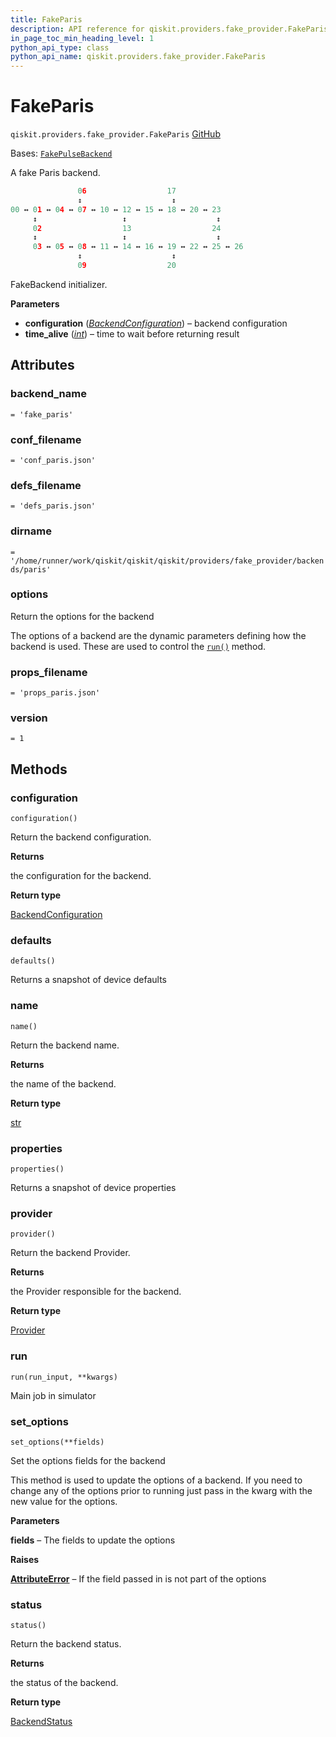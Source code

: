 ```yaml
---
title: FakeParis
description: API reference for qiskit.providers.fake_provider.FakeParis
in_page_toc_min_heading_level: 1
python_api_type: class
python_api_name: qiskit.providers.fake_provider.FakeParis
---
```


# FakeParis

<span id="qiskit.providers.fake_provider.FakeParis" />

`qiskit.providers.fake_provider.FakeParis` [GitHub](https://github.com/qiskit/qiskit/tree/stable/0.46/qiskit/providers/fake_provider/backends/paris/fake_paris.py "view source code")

Bases: [`FakePulseBackend`](providers_fake_provider#qiskit.providers.fake_provider.FakePulseBackend "qiskit.providers.fake_provider.fake_pulse_backend.FakePulseBackend")

A fake Paris backend.

```python
               06                  17
               ↕                    ↕
00 ↔ 01 ↔ 04 ↔ 07 ↔ 10 ↔ 12 ↔ 15 ↔ 18 ↔ 20 ↔ 23
     ↕                   ↕                    ↕
     02                  13                  24
     ↕                   ↕                    ↕
     03 ↔ 05 ↔ 08 ↔ 11 ↔ 14 ↔ 16 ↔ 19 ↔ 22 ↔ 25 ↔ 26
               ↕                    ↕
               09                  20
```

FakeBackend initializer.

**Parameters**

*   **configuration** ([*BackendConfiguration*](qiskit.providers.models.BackendConfiguration "qiskit.providers.models.BackendConfiguration")) – backend configuration
*   **time\_alive** ([*int*](https://docs.python.org/3/library/functions.html#int "(in Python v3.12)")) – time to wait before returning result

## Attributes

<span id="qiskit.providers.fake_provider.FakeParis.backend_name" />

### backend\_name

`= 'fake_paris'`

<span id="qiskit.providers.fake_provider.FakeParis.conf_filename" />

### conf\_filename

`= 'conf_paris.json'`

<span id="qiskit.providers.fake_provider.FakeParis.defs_filename" />

### defs\_filename

`= 'defs_paris.json'`

<span id="qiskit.providers.fake_provider.FakeParis.dirname" />

### dirname

`= '/home/runner/work/qiskit/qiskit/qiskit/providers/fake_provider/backends/paris'`

<span id="qiskit.providers.fake_provider.FakeParis.options" />

### options

Return the options for the backend

The options of a backend are the dynamic parameters defining how the backend is used. These are used to control the [`run()`](#qiskit.providers.fake_provider.FakeParis.run "qiskit.providers.fake_provider.FakeParis.run") method.

<span id="qiskit.providers.fake_provider.FakeParis.props_filename" />

### props\_filename

`= 'props_paris.json'`

<span id="qiskit.providers.fake_provider.FakeParis.version" />

### version

`= 1`

## Methods

### configuration

<span id="qiskit.providers.fake_provider.FakeParis.configuration" />

`configuration()`

Return the backend configuration.

**Returns**

the configuration for the backend.

**Return type**

[BackendConfiguration](qiskit.providers.models.BackendConfiguration "qiskit.providers.models.BackendConfiguration")

### defaults

<span id="qiskit.providers.fake_provider.FakeParis.defaults" />

`defaults()`

Returns a snapshot of device defaults

### name

<span id="qiskit.providers.fake_provider.FakeParis.name" />

`name()`

Return the backend name.

**Returns**

the name of the backend.

**Return type**

[str](https://docs.python.org/3/library/stdtypes.html#str "(in Python v3.12)")

### properties

<span id="qiskit.providers.fake_provider.FakeParis.properties" />

`properties()`

Returns a snapshot of device properties

### provider

<span id="qiskit.providers.fake_provider.FakeParis.provider" />

`provider()`

Return the backend Provider.

**Returns**

the Provider responsible for the backend.

**Return type**

[Provider](qiskit.providers.Provider "qiskit.providers.Provider")

### run

<span id="qiskit.providers.fake_provider.FakeParis.run" />

`run(run_input, **kwargs)`

Main job in simulator

### set\_options

<span id="qiskit.providers.fake_provider.FakeParis.set_options" />

`set_options(**fields)`

Set the options fields for the backend

This method is used to update the options of a backend. If you need to change any of the options prior to running just pass in the kwarg with the new value for the options.

**Parameters**

**fields** – The fields to update the options

**Raises**

[**AttributeError**](https://docs.python.org/3/library/exceptions.html#AttributeError "(in Python v3.12)") – If the field passed in is not part of the options

### status

<span id="qiskit.providers.fake_provider.FakeParis.status" />

`status()`

Return the backend status.

**Returns**

the status of the backend.

**Return type**

[BackendStatus](qiskit.providers.models.BackendStatus "qiskit.providers.models.BackendStatus")

